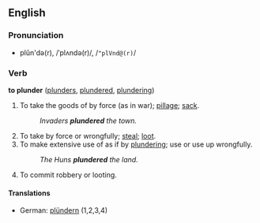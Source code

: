 ==English==
===Pronunciation===
*plŭn'də(r), /ˈplʌndə(r)/, /<tt>"plVnd@(r)</tt>/

===Verb===
<!--(Transitive and intransitive)-->
'''to plunder''' ([[plunders]], [[plundered]], [[plundering]])

#To take the goods of by force (as in war); [[pillage]]; [[sack]].
#:''Invaders '''plundered''' the town.''
#To take by force or wrongfully; [[steal]]; [[loot]].
#To make extensive use of as if by [[plundering]]; use or use up wrongfully.
#:''The Huns '''plundered''' the land.''
#To commit robbery or looting.

====Translations====
*German: [[plündern]] (1,2,3,4)